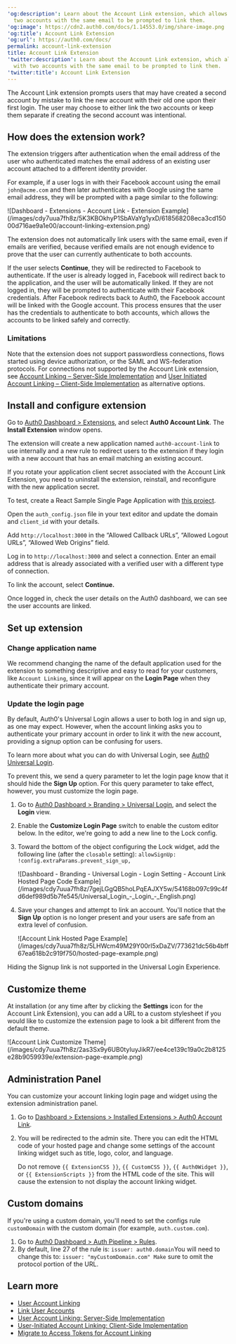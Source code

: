 ---
'og:description': Learn about the Account Link extension, which allows users with
  two accounts with the same email to be prompted to link them.
'og:image': https://cdn2.auth0.com/docs/1.14553.0/img/share-image.png
'og:title': Account Link Extension
'og:url': https://auth0.com/docs/
permalink: account-link-extension
title: Account Link Extension
'twitter:description': Learn about the Account Link extension, which allows users
  with two accounts with the same email to be prompted to link them.
'twitter:title': Account Link Extension
---
The Account Link extension prompts users that may have created a second account by mistake to link the new account with their old one upon their first login. The user may choose to either link the two accounts or keep them separate if creating the second account was intentional.

## How does the extension work?

The extension triggers after authentication when the email address of the user who authenticated matches the email address of an existing user account attached to a different <Tooltip tip="Identity Provider (IdP): Service that stores and manages digital identities." cta="View Glossary" href="/docs/glossary?term=identity+provider">identity provider</Tooltip>.

For example, if a user logs in with their Facebook account using the email `john@acme.com` and then later authenticates with Google using the same email address, they will be prompted with a page similar to the following:

<Frame>![Dashboard - Extensions - Account Link - Extension Example](/images/cdy7uua7fh8z/5K3KBOkhyP1SbAVaYg1yxD/618568208eca3cd15000d716ae9a1e00/account-linking-extension.png)</Frame>

The extension does not automatically link users with the same email, even if emails are verified, because verified emails are not enough evidence to prove that the user can currently authenticate to both accounts.

If the user selects **Continue**, they will be redirected to Facebook to authenticate. If the user is already logged in, Facebook will redirect back to the application, and the user will be automatically linked. If they are not logged in, they will be prompted to authenticate with their Facebook credentials. After Facebook redirects back to Auth0, the Facebook account will be linked with the Google account. This process ensures that the user has the credentials to authenticate to both accounts, which allows the accounts to be linked safely and correctly.

### Limitations

Note that the extension does not support <Tooltip tip="Passwordless: Form of authentication that does not rely on a password as the first factor." cta="View Glossary" href="/docs/glossary?term=passwordless">passwordless</Tooltip> connections, flows started using device authorization, or the <Tooltip tip="Security Assertion Markup Language (SAML): Standardized protocol allowing two parties to exchange authentication information without a password." cta="View Glossary" href="/docs/glossary?term=SAML">SAML</Tooltip> and WS-federation protocols. For connections not supported by the Account Link extension, see [Account Linking – Server-Side Implementation](/docs/manage-users/user-accounts/user-account-linking/suggested-account-linking-server-side-implementation) and [User Initiated Account Linking – Client-Side Implementation](/docs/manage-users/user-accounts/user-account-linking/user-initiated-account-linking-client-side-implementation) as alternative options.

## Install and configure extension

Go to [Auth0 Dashboard > Extensions](https://manage.auth0.com/#/extensions), and select **Auth0 Account Link**. The **Install Extension** window opens.

The extension will create a new application named `auth0-account-link` to use internally and a new rule to redirect users to the extension if they login with a new account that has an email matching an existing account.

<Callout icon="file-lines" color="#0EA5E9" iconType="regular">

If you rotate your application client secret associated with the Account Link Extension, you need to uninstall the extension, reinstall, and reconfigure with the new application secret.

</Callout>

To test, create a React Sample Single Page Application with [this project](https://github.com/auth0-samples/auth0-link-accounts-sample.git).

Open the `auth_config.json` file in your text editor and update the domain and `client_id` with your details.

Add `http://localhost:3000` in the “Allowed Callback URLs”, “Allowed Logout URLs”, “Allowed Web Origins” field.

Log in to `http://localhost:3000` and select a connection. Enter an email address that is already associated with a verified user with a different type of connection.

To link the account, select **Continue.**

Once logged in, check the user details on the <Tooltip tip="Auth0 Dashboard: Auth0's main product to configure your services." cta="View Glossary" href="/docs/glossary?term=Auth0+dashboard">Auth0 dashboard</Tooltip>, we can see the user accounts are linked.

## Set up extension

### Change application name

We recommend changing the name of the default application used for the extension to something descriptive and easy to read for your customers, like `Account Linking`, since it will appear on the **Login Page** when they authenticate their primary account.

### Update the login page

By default, Auth0's <Tooltip tip="Universal Login: Your application redirects to Universal Login, hosted on Auth0's Authorization Server, to verify a user's identity." cta="View Glossary" href="/docs/glossary?term=Universal+Login">Universal Login</Tooltip> allows a user to both log in and sign up, as one may expect. However, when the account linking asks you to authenticate your primary account in order to link it with the new account, providing a signup option can be confusing for users.

To learn more about what you can do with Universal Login, see [Auth0 Universal Login](/docs/authenticate/login/auth0-universal-login).

To prevent this, we send a query parameter to let the login page know that it should hide the **Sign Up** option. For this query parameter to take effect, however, you must customize the login page.

1. Go to [Auth0 Dashboard > Branding > Universal Login](https://manage.auth0.com/#/login_settings), and select the **Login** view.
2. Enable the **Customize Login Page** switch to enable the custom editor below. In the editor, we're going to add a new line to the Lock config.
3. Toward the bottom of the object configuring the Lock widget, add the following line (after the `closable` setting):
   `allowSignUp: !config.extraParams.prevent_sign_up,`

   <Frame>![Dashboard - Branding - Universal Login - Login Setting - Account Link Hosted Page Code Example](/images/cdy7uua7fh8z/7gejLGgQB5hoLPqEAJXY5w/54168b097c99c4fd6def989d5b7fe545/Universal_Login_-_Login_-_English.png)</Frame>
4. Save your changes and attempt to link an account. You'll notice that the **Sign Up** option is no longer present and your users are safe from an extra level of confusion.

   <Frame>![Account Link Hosted Page Example](/images/cdy7uua7fh8z/5LHWcm49M29Y00rI5xDaZV/773621dc56b4bff67ea618b2c919f750/hosted-page-example.png)</Frame>

<Callout icon="file-lines" color="#0EA5E9" iconType="regular">

Hiding the Signup link is not supported in the Universal Login Experience.

</Callout>

## Customize theme

At installation (or any time after by clicking the **Settings** icon for the Account Link Extension), you can add a URL to a custom stylesheet if you would like to customize the extension page to look a bit different from the default theme.

<Frame>![Account Link Customize Theme](/images/cdy7uua7fh8z/2as3Sx9y6UB0tyIuyJikR7/ee4ce139c19a0c2b8125e28b9059939e/extension-page-example.png)</Frame>

## Administration Panel

You can customize your account linking login page and widget using the extension administration panel.

1. Go to [Dashboard > Extensions > Installed Extensions > Auth0 Account Link](https://manage.auth0.com/#/extensions/installed).
2. You will be redirected to the admin site. There you can edit the HTML code of your hosted page and change some settings of the account linking widget such as title, logo, color, and language.

   <Warning>

   Do not remove `{{ ExtensionCSS }}`, `{{ CustomCSS }}`, `{{ Auth0Widget }}`, or `{{ ExtensionScripts }}` from the HTML code of the site. This will cause the extension to not display the account linking widget.

   </Warning>

## Custom domains

If you're using a <Tooltip tip="Custom Domain: Third-party domain with a specialized, or vanity, name." cta="View Glossary" href="/docs/glossary?term=custom+domain">custom domain</Tooltip>, you'll need to set the configs rule `customDomain` with the custom domain (for example, `auth.custom.com`).

1. Go to [Auth0 Dashboard > Auth Pipeline > Rules](https://manage.auth0.com/#/rules).
2. By default, line 27 of the rule is:
   `issuer: auth0.domain`You will need to change this to:
   `issuer: "myCustomDomain.com"
   Make` sure to omit the protocol portion of the URL.

## Learn more

* [User Account Linking](/docs/manage-users/user-accounts/user-account-linking)
* [Link User Accounts](/docs/manage-users/user-accounts/user-account-linking/link-user-accounts)
* [User Account Linking: Server-Side Implementation](/docs/manage-users/user-accounts/user-account-linking/suggested-account-linking-server-side-implementation)
* [User-Initiated Account Linking: Client-Side Implementation](/docs/manage-users/user-accounts/user-account-linking/user-initiated-account-linking-client-side-implementation)
* [Migrate to Access Tokens for Account Linking](/docs/troubleshoot/product-lifecycle/past-migrations/link-user-accounts-with-access-tokens-migration)